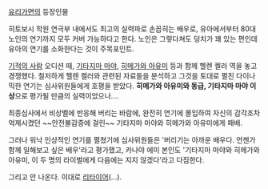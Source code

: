 [[유리가면]]의 등장인물

히토보시 학원 연극부 내에서도 최고의 실력파로 손꼽히는 배우로, 유아에서부터 80대 노인의 연기까지 모두 커버 가능하다고 한다. 노인은 그렇다쳐도 덩치가 꽤 있는 편인데 유아의 연기를 소화한다는 것이 주목포인트.

[[기적의 사람]] 오디션 때, [[기타지마 마야]], [[히메가와 아유미]] 등과 함께 헬렌 켈러 역을 놓고 경쟁했다. 철저하게 헬렌 켈러와 관련된 자료들을 분석하고 그것을 토대로 펼친 다이나믹한 연기는 심사위원들에게 호평을 받았다. '''히메가와 아유미와 동급, 기타지마 마야 이상'''으로 평가될 만큼의 실력이었으나….

최종심사에서 비상벨에 반응해 버리는 바람에, 완전히 연기에 몰입하여 자신의 감각조차 억제시켰던 ~~안전불감증에 걸린~~ 기타지마 마야와 히메가와 아유미에게 패배.

그러나 워낙 인상적인 연기를 펼쳤기에 심사위원들은 '버리기는 아까운 배우다. 언젠가 함께 일해보고 싶은 배우'라고 평가했고, 카나야 에미 본인도 '기타지마 마야와 히메가와 아유미, 이 두 명의 라이벌에게 다음에는 지지 않겠다'라고 다짐한다.

그리고 안 나온다. 이대로 [[리타이어]](…).
